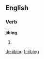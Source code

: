 
==English==

===Verb===
'''jibing'''

# {{present participle of|jibe}}

[[de:jibing]]
[[fr:jibing]]